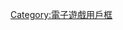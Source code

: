 {{Userbox
  |id= Sim City
  |id-s=13
  |info=這個用戶喜歡玩'''[[模擬城市]]'''遊戲。
  |id-c=#000080 
  |id-fc=#FFFFFF
  |info-c=#80C0FF
  |info-s=9
  |info-fc=black
}}<includeonly>[[Category:喜歡玩模擬城市的維基人|{{PAGENAME}}]]</includeonly><noinclude>

{{DEFAULTSORT:SimCity}}
[[Category:喜歡玩模擬城市的維基人| ]]
[[Category:電子遊戲用戶框]]
</noinclude>